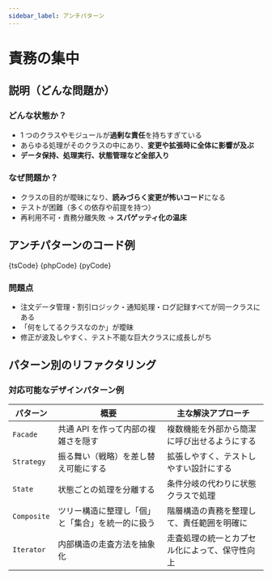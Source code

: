 ```yaml
---
sidebar_label: アンチパターン
---
```




# 責務の集中

## 説明（どんな問題か）

### どんな状態か？

- 1 つのクラスやモジュールが**過剰な責任**を持ちすぎている
- あらゆる処理がそのクラスの中にあり、**変更や拡張時に全体に影響が及ぶ**
- **データ保持、処理実行、状態管理など全部入り**

### なぜ問題か？

- クラスの目的が曖昧になり、**読みづらく変更が怖いコード**になる
- テストが困難（多くの依存や前提を持つ）
- 再利用不可・責務分離失敗 → **スパゲッティ化の温床**

## アンチパターンのコード例

<Tabs groupId="language">
  <TabItem value="ts" label="TypeScript">
    <CodeBlock language="ts">{tsCode}</CodeBlock>
  </TabItem>
  <TabItem value="php" label="PHP">
    <CodeBlock language="php">{phpCode}</CodeBlock>
  </TabItem>
  <TabItem value="python" label="Python">
    <CodeBlock language="python">{pyCode}</CodeBlock>
  </TabItem>
</Tabs>

### 問題点

- 注文データ管理・割引ロジック・通知処理・ログ記録すべてが同一クラスにある
- 「何をしてるクラスなのか」が曖昧
- 修正が波及しやすく、テスト不能な巨大クラスに成長しがち

## パターン別のリファクタリング

### 対応可能なデザインパターン例

| パターン    | 概要                                             | 主な解決アプローチ                             |
| ----------- | ------------------------------------------------ | ---------------------------------------------- |
| `Facade`    | 共通 API を作って内部の複雑さを隠す              | 複数機能を外部から簡潔に呼び出せるようにする   |
| `Strategy`  | 振る舞い（戦略）を差し替え可能にする             | 拡張しやすく、テストしやすい設計にする         |
| `State`     | 状態ごとの処理を分離する                         | 条件分岐の代わりに状態クラスで処理             |
| `Composite` | ツリー構造に整理し「個」と「集合」を統一的に扱う | 階層構造の責務を整理して、責任範囲を明確に     |
| `Iterator`  | 内部構造の走査方法を抽象化                       | 走査処理の統一とカプセル化によって、保守性向上 |

